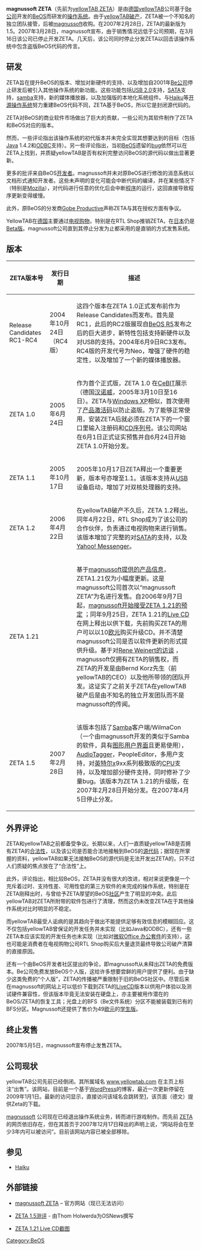 {{noteTA
|G1=IT
}}
{{Infobox OS
| name = magnussoft ZETA
| developer = [[yellowTAB|yellowTAB]] / [[magnussoft|magnussoft]]
| kernel_type            = [[模组|模组]] [[微内核|微内核]]
| family                 = [[BeOS|BeOS]]
| source_model           = [[专有软件|专有软件]]
| license                = [[专有软件|专有软件]]
| latest_release_version = 1.5
| latest_release_date = 2007年2月28日
| language               = 英语
| working_state          = [[停止开发|停止开发]]
|website = [http://www.zeta-os.com/ magnussoft ZETA]
}}

'''magnussoft ZETA'''（先前为[[yellowTAB_ZETA|yellowTAB ZETA]]）是由[[德国|德国]][[yellowTAB|yellowTAB]]公司基于[[Be公司|Be公司]]开发的[[BeOS|BeOS]]而研发的[[操作系统|操作系统]]。由于[[yellowTAB|yellowTAB]][[破产|破产]]，ZETA被一个不知名的独立团队接管，后被[[magnussoft|magnussoft]]收购。在2007年2月28日，ZETA的最新版为1.5。2007年3月28日，magnussoft宣布，由于销售情况远低于公司预期，在3月16日该公司已停止开发ZETA。几天后，该公司同时停止分发ZETA以回击该操作系统中包含盗版BeOS代码的传言。

== 研发 ==
ZETA旨在提升BeOS的版本、增加对新硬件的支持、以及增加自2001年[[Be公司|Be公司]]停止研发后被引入其他操作系统的新功能。这些功能包括[[USB_2.0|USB 2.0]]支持，[[SATA|SATA]]支持，[[samba|samba]]支持，新的媒体播放器，以及加强版的本地化系统组件。与[[Haiku|Haiku]]等[[开源|开源]][[操作系统|操作系统]]努力重建BeOS代码不同，ZETA基于BeOS，所以它是封闭源代码的。

ZETA对BeOS的商业软件市场做出了巨大的贡献，一些公司为其软件制作了ZETA和BeOS对应的版本。

然而，一些评论指出该操作系统的初代版本并未完全实现其想要达到的目标（包括[[Java|Java]] 1.4.2和[[ODBC|ODBC]]支持）。另一些评论指出，当初[[BeOS|BeOS]]遗留的[[bug|bug]]依然可以在ZETA上找到，并质疑yellowTAB是否有权利完整访问BeOS的源代码以做出显著更新。

更多的批评来自BeOS[[开发者|开发者]]。magnussoft并未对原BeOS进行修改的消息系统以文档形式通知开发者。这些未声明的变化可能会中断代码的编译，并在某些情况下（特别是[[Mozilla|Mozilla]]），对代码进行任意的优化后会中断[[程序|程序]]的运行，这回直接导致程序更新变得缓慢。

此外，原BeOS的分发商[[Gobe_Productive|Gobe Productive]]声称ZETA与其在授权方面有争议。

YellowTAB在[[德国|德国]]主要通过[[电视购物|电视购物]]，特别是在RTL Shop推销ZETA，在[[日本|日本]]仍是[[Beta版|Beta版]]。magnussoft公司直到其停止分发为止都采用的是直销的方式发售系统。

== 版本 ==
{| class="wikitable"
! ZETA版本号
! 发行日期
! 描述
|-
| Release Candidates RC1-RC4 || 2004年10月24日（RC4版） || 

这四个版本在ZETA 1.0正式发布前作为Release Candidates而发布。首先是RC1，此后的RC2版展现自[[BeOS_R5|BeOS R5]]发布之后的巨大进步，新特性包括支持新硬件以及对USB的支持。2004年6月9日RC3发布。RC4版的开发代号为Neo，增强了硬件的稳定性，以及增加了一个新的媒体播放器。
|-
| ZETA 1.0 || 2005年6月24日 ||

作为首个正式版，ZETA 1.0 在[[CeBIT|CeBIT]]展示（德国[[汉诺威|汉诺威]]，2005年3月10日至16日）。ZETA与[[Windows_XP|Windows XP]]相似，首次使用了[[产品激活码|产品激活码]]以防止盗版。为了能够正常使用，安装ZETA后就必须在ZETA下的一个窗口里输入注册码和[[CD|CD]][[序列号|序列号]]。该公司网站在6月1日正式证实预售并自6月24日开始ZETA 1.0开始分发。
|-
| ZETA 1.1 || 2005年10月17日 || 

2005年10月17日ZETA释出一个重要更新，版本号亦增至1.1。该版本支持从[[USB|USB]]设备启动，增加了对双核处理器的支持。
|-
| ZETA 1.2 || 2006年4月22日 || 

在yellowTAB破产不久后，ZETA 1.2释出。同年4月22日，RTL Shop成为了该公司的合作伙伴，负责通过电视购物来进行销售。该版本增加了完整的对[[SATA|SATA]]的支持，以及[[Yahoo!_Messenger|Yahoo! Messenger]]。
|-
| ZETA 1.21 ||  || 

基于{{en}}[https://web.archive.org/web/20071012211052/http://zeta-os.com/cms/custom/zeta/indexe.php magnussoft提供的产品信息]，ZETA1.21仅为小幅度更新。这是magnussoft公司首次以“magnussoft ZETA”为名进行发售。自2006年9月7日起，{{en}}[http://zeta-os.com/cms/plugins/content/content.php?content.15 magnussoft开始接受ZETA 1.21的预定] {{Wayback|url=http://zeta-os.com/cms/plugins/content/content.php?content.15 |date=20200912033724 }}；同年9月25日，ZETA 1.21的[[Live_CD|Live CD]]在网上释出以供下载，先前购买ZETA的用户可以以10[[欧元|欧元]]购买升级CD。并不清楚magnussoft公司是否以软件更新的形式提供升级。基于对{{en}}[http://osnews.com/story.php?news_id=15802 Rene Weinert的访谈] {{Wayback|url=http://osnews.com/story.php?news_id=15802 |date=20070301123416 }}，magnussoft仅拥有ZETA的销售权，而ZETA的开发是由Bernd Korz先生（前yellowTAB的CEO）以及他所带领的团队开发。这证实了之前关于ZETA在yellowTAB破产后是由不知名的独立开发团队而不是magnussoft的传闻。
|-
| ZETA 1.5 ||  2007年2月28日 ||
该版本包括了[[Samba|Samba]]客户端/WilmaCon（一个由magnussoft开发的类似于Samba的软件，具有[[图形用户界面|图形用户界面]]且更易使用），{{en}}[https://web.archive.org/web/20071030021233/http://www.zeta-os.com/cms/news.php?extend.45 AudioTagger]，PeopleEditor，多用户支持，对[[英特尔|英特尔]]x9xx系列极致版的[[CPU|CPU]]支持，以及增加部分硬件支持，同时修补了少量bug。该版本为ZETA 1.21的升级版，在2007年2月28日开始分发。在2007年4月5日停止分发。
|}

== 外界评论 ==
ZETA和yellowTAB之前都备受争议。长期以来，人们一直质疑yellowTAB是否拥有ZETA的[[合法性|合法性]]，以及该公司是否能合法地接触到BeOS的[[源代码|源代码]]；据现在所掌握的资料，yellowTAB如果无法接触BeOS的源代码是无法开发出ZETA的，只不过人们质疑的焦点放在了“合法性”上。

此外，评论指出，相比较BeOS，ZETA并没有很大的改进，相对来说更像是一个充斥着过时、支持性差、可用性低的第三方软件的未完成的操作系统，特别是在ZETA刚释出时，与曾给予ZETA厚望的BeOS[[社区|社区]]产生了明显的冲突。此后yellowTAB对ZETA所附带的软件包进行了清理，然而这仍未改变ZETA在于其他操作系统对比时明显的不稳定。

而yellowTAB最受人诟病的是其趋向于做出不能提供足够有效信息的模糊回应。这不仅包括yellowTAB曾保证的开发任务并未实现（比如Java和ODBC），还有一些ZETA本应该实现的开发任务也未实现（比如对[[微软|微软]][[Microsoft_Office|Office 办公套件]]的支持），这也可能是消费者在电视购物公司RTL Shop购买后大量退货最终导致公司破产清算的直接原因。

还有一个由BeOS开发者社区提出的争论，即magnussoft从未释出ZETA的免费版本。Be公司免费发放BeOS个人版，这给许多想要尝鲜的用户提供了便利。由于缺少这类免费的“个人版”，ZETA的传播被严重限制于旧的BeOS社区中。尽管后来在magnussoft的网站上可以低价下载到ZETA的[https://web.archive.org/web/20080517173606/http://www.zeta-os.com/cms/custom/lcd/indexe.php LiveCD]版本以供用户体验以及测试硬件兼容性，但该版本毕竟无法安装在硬盘上，亦主要被用作潜在的BeOS/ZETA的恢复工具；光盘上的BFS（Be文件系统）分区不能被装载到已有的BFS分区。Magnussoft还提供了售价为49[[欧元|欧元]]的[https://web.archive.org/web/20080820043410/http://www.zeta-os.com/cms/custom/produkte/student.php 学生版]。

{{Cquotetxt|    magnussoft无法合法地分发BeOS,更不能据谣传那样开放源代码。<br />[...]<br />    在之前没有发布公开声明的主要原因，是因为在德国，这种承诺很昂贵——显然我们要给ZETA一小部分资金或是代替物——我们只会在合适的时机花有意义的钱，在合法的时间做出决定。<br />[...]<br />    我们已经将要求yellowTAB停止此类侵权行为的信件在各种场合送出，而在之前，一概被该公司忽视。即便Bernd Korz''（yellowTAB前CEO）''先生认为他持有能合法接触BeOS源代码的许可，我们也完全不知道这个许可的存在，并且很乐意看他为此事件所作的辩解。|David Schlesinger，主管，[[爱可信|爱可信]]公司Open Source Technologies.|''http://www.bitsofnews.com/content/view/5498/44/'' (2007-04-04)}}

== 终止发售 ==
2007年5月5日，magnussoft宣布停止发售ZETA。

== 公司现状 ==
yellowTAB公司先前已经倒闭。其所属域名 [https://web.archive.org/web/20050101091300/http://www.yellowtab.com/ www.yellowtab.com] 在主页上标注“出售”。该网站，目前是一个基于[[WordPress|WordPress]]的博客，最近一次更新停留在2009年1月1日。最新的访问显示，直接访问该域名会跳转至[https://web.archive.org/web/20110427110418/http://www.winload.de/download/zeta-113163]，该页面（德文）提供Zeta的下载。

[http://www.magnussoft.com magnussoft] {{Wayback|url=http://www.magnussoft.com/ |date=20210123224104 }} 公司现在已经退出操作系统业务，转而进行游戏制作。而先前 [http://www.zeta-os.com ZETA] {{Wayback|url=http://www.zeta-os.com/ |date=20080509135207 }} 的网页依旧存在，但在其首页于2007年12月17日释出的声明上说，“网站将会在至少3年内可以被访问”。目前该网站内容已被全部移除。

== 参见 ==
* [[Haiku|Haiku]]

== 外部链接 ==
*{{en}}{{de}}[http://www.zeta-os.com/ magnussoft ZETA] {{Wayback|url=http://www.zeta-os.com/ |date=20080509135207 }} – 官方网站（现已无法访问）
*{{en}}[http://www.osnews.com/story.php/17518/Review-Zeta-1.5/page1/ ZETA 1.5测评] {{Wayback|url=http://www.osnews.com/story.php/17518/Review-Zeta-1.5/page1/ |date=20070929095632 }} - 由Thom Holwerda为OSNews撰写
*{{en}}[http://members.shaw.ca/guis/zeta.html ZETA 1.21 Live CD截图] {{Webarchive|url=https://archive.is/20130101091913/http://members.shaw.ca/guis/zeta.html |date=2013-01-01 }}

{{BeOS}}

[[Category:BeOS|Category:BeOS]]